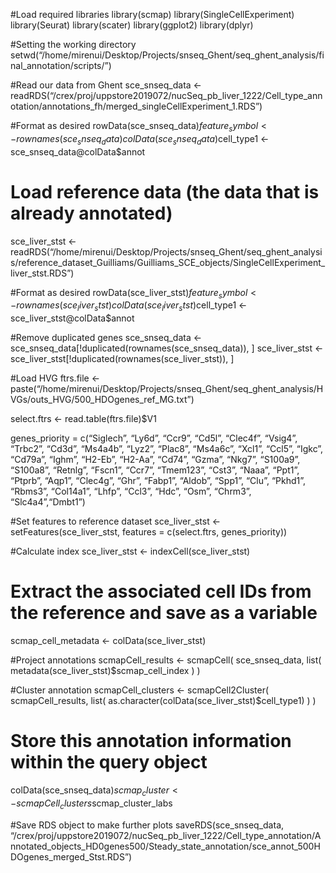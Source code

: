 #Load required libraries
library(scmap)
library(SingleCellExperiment)
library(Seurat)
library(scater)
library(ggplot2)
library(dplyr)

#Setting the working directory
setwd("/home/mirenui/Desktop/Projects/snseq_Ghent/seq_ghent_analysis/final_annotation/scripts/")

#Read our data from Ghent
sce_snseq_data <- readRDS("/crex/proj/uppstore2019072/nucSeq_pb_liver_1222/Cell_type_annotation/annotations_fh/merged_singleCellExperiment_1.RDS")

#Format as desired
rowData(sce_snseq_data)$feature_symbol <- rownames(sce_snseq_data)
colData(sce_snseq_data)$cell_type1 <- sce_snseq_data@colData$annot

# Load reference data (the data that is already annotated)
sce_liver_stst <- readRDS("/home/mirenui/Desktop/Projects/snseq_Ghent/seq_ghent_analysis/reference_dataset_Guilliams/Guilliams_SCE_objects/SingleCellExperiment_liver_stst.RDS")

#Format as desired
rowData(sce_liver_stst)$feature_symbol <- rownames(sce_liver_stst)
colData(sce_liver_stst)$cell_type1 <- sce_liver_stst@colData$annot

#Remove duplicated genes
sce_snseq_data <- sce_snseq_data[!duplicated(rownames(sce_snseq_data)), ]
sce_liver_stst <- sce_liver_stst[!duplicated(rownames(sce_liver_stst)), ]

#Load HVG
ftrs.file <- paste("/home/mirenui/Desktop/Projects/snseq_Ghent/seq_ghent_analysis/HVGs/outs_HVG/500_HDOgenes_ref_MG.txt")

select.ftrs <- read.table(ftrs.file)$V1

genes_priority = c("Siglech", "Ly6d", "Ccr9", "Cd5l", "Clec4f", "Vsig4",
                             "Trbc2", "Cd3d", "Ms4a4b", "Lyz2", "Plac8", "Ms4a6c", "Xcl1",
                             "Ccl5",  "Igkc", "Cd79a", "Ighm", "H2-Eb", "H2-Aa",
                             "Cd74", "Gzma", "Nkg7", "S100a9", "S100a8", "Retnlg",
                             "Fscn1", "Ccr7", "Tmem123", "Cst3", "Naaa", "Ppt1", "Ptprb",
                             "Aqp1", "Clec4g", "Ghr", "Fabp1", "Aldob", "Spp1", "Clu", "Pkhd1",
                             "Rbms3", "Col14a1", "Lhfp", "Ccl3", "Hdc", "Osm", "Chrm3", "Slc4a4","Dmbt1")

#Set features to reference dataset
sce_liver_stst <- setFeatures(sce_liver_stst, features = c(select.ftrs, genes_priority))

#Calculate index
sce_liver_stst <- indexCell(sce_liver_stst)

# Extract the associated cell IDs from the reference and save as a variable
scmap_cell_metadata <- colData(sce_liver_stst)

#Project annotations
scmapCell_results <- scmapCell(
  sce_snseq_data,
  list(
   metadata(sce_liver_stst)$scmap_cell_index
  )
)

#Cluster annotation
scmapCell_clusters <- scmapCell2Cluster(
  scmapCell_results,
  list(
    as.character(colData(sce_liver_stst)$cell_type1)
  )
)

# Store this annotation information within the query object
colData(sce_snseq_data)$scmap_cluster <- scmapCell_clusters$scmap_cluster_labs

#Save RDS object to make further plots
saveRDS(sce_snseq_data, "/crex/proj/uppstore2019072/nucSeq_pb_liver_1222/Cell_type_annotation/Annotated_objects_HD0genes500/Steady_state_annotation/sce_annot_500HDOgenes_merged_Stst.RDS")
